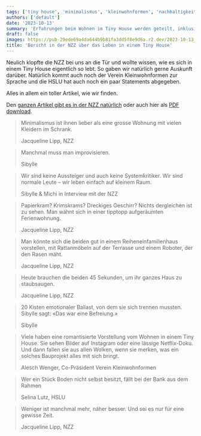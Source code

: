 ```yaml
---
tags: ['tiny house', 'minimalismus', 'kleinwohnformen', 'nachhaltigkeit', 'nzz-artikel']
authors: ['default']
date: '2023-10-13'
summary: 'Erfahrungen beim Wohnen im Tiny House werden geteilt, inklusive Aussagen des Vereins Kleinwohnformen und der HSLU. Vollständiger Artikel auf der NZZ verfügbar.'
draft: false
images: https://pub-29ede69a4da644b9b81fa3dd5f8e9d6a.r2.dev/2023-10-13_11-45-23-scaled.webp
title: 'Bericht in der NZZ über das Leben in einem Tiny House'
---
```


Neulich klopfte die NZZ bei uns an die Tür und wollte wissen, wie es sich in
einem Tiny House eigentlich so lebt. So gaben wir natürlich gerne Auskunft
darüber. Natürlich kommt auch noch der Verein Kleinwohnformen zur Sprache und
die HSLU hat auch noch ein paar Statements abgegeben.

Alles in allem ein toller Artikel, wie wir finden.

Den [ganzen Artikel gibt es in der NZZ natürlich](https://www.nzz.ch/gesellschaft/wohnen-im-tiny-house-cool-nachhaltig-eng-ld.1741906) oder auch hier als [PDF download](https://www.kokomo.house/wp-content/uploads/2023/10/Tiny-House_NZZ_141023.pdf).

> Minimalismus ist ihnen lieber als eine grosse Wohnung mit vielen Kleidern im
> Schrank.
>
> Jacqueline Lipp, NZZ

> Manchmal muss man improvisieren.
>
> Sibylle

> Wir sind keine Aussteiger und auch keine Systemkritiker. Wir sind normale
> Leute – wir leben einfach auf kleinem Raum.
>
> Sibylle & Michi in Interview mit der NZZ

> Papierkram? Krimskrams? Dreckiges Geschirr? Nichts dergleichen ist zu sehen.
> Man wähnt sich in einer tipptopp aufgeräumten Ferienwohnung.
>
> Jacqueline Lipp, NZZ

> Man könnte sich die beiden gut in einem Reiheneinfamilienhaus vorstellen,
> mit Rattanmöbeln auf der Terrasse und einem Roboter, der den Rasen mäht.
>
> Jacqueline Lipp, NZZ

> Heute brauchen die beiden 45 Sekunden, um ihr ganzes Haus zu staubsaugen.
>
> Jacqueline Lipp, NZZ

> 20 Kisten emotionaler Ballast, von dem sie sich trennen mussten. Sibylle
> sagt: «Das war eine Befreiung.»
>
> Sibylle

> Viele haben eine romantisierte Vorstellung vom Wohnen in einem Tiny House.
> Sie sehen Bilder auf Instagram oder eine lässige Netflix-Doku. Und dann
> fallen sie aus allen Wolken, wenn sie merken, was ein solches Bauprojekt
> alles mit sich bringt.
>
> Alesch Wenger, Co-Präsident Verein Kleinwohnformen

> Wer ein Stück Boden nicht selbst besitzt, fällt bei der Bank aus dem Rahmen
>
> Selina Lutz, HSLU

> Weniger ist manchmal mehr, näher besser. Und sei es nur für eine gewisse
> Zeit.
>
> Jacqueline Lipp, NZZ
